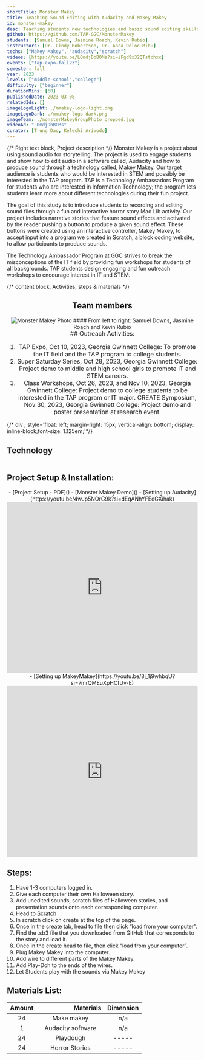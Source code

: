 ```yaml
---
shortTitle: Monster Makey
title: Teaching Sound Editing with Audacity and Makey Makey
id: monster-makey
desc: Teaching students new technologies and basic sound editing skills with Audacity and Makey Makey.
github: https://github.com/TAP-GGC/MonsterMakey
students: [Samuel Downs, Jasmine Roach, Kevin Rubio]
instructors: [Dr. Cindy Robertson, Dr. Anca Doloc-Mihu]
techs: ["Makey Makey", "audacity","scratch"]
videos: [https://youtu.be/LOmdjDbBOMs?si=iFgd9x32QTstchxc]
events: ["tap-expo-fall23"]
semester: fall
year: 2023
levels: ["middle-school","college"]
difficulty: ["beginner"]
durationMins: [60]
publishedDate: 2023-03-08
relatedIds: []
imageLogoLight: ./mmakey-logo-light.png
imageLogoDark: ./mmakey-logo-dark.png
imageTeam: ./monsterMakeyGroupPhoto_cropped.jpg
videoAd: "LOmdjDbBOMs"
curator: [Trung Dao, Kelechi Ariwodo]
---
```


{/* Right text block, Project description */}
Monster Makey is a project about using sound audio for storytelling. The project is used to engage students and show how to edit audio in a software called, Audacity and how to produce sound through a technology called, Makey Makey. Our target audience is students who would be interested in STEM and possibly be interested in the TAP program. TAP is a Technology Ambassadors Program for students who are interested in Information Technology; the program lets students learn more about different technologies during their fun project.

The goal of this study is to introduce students to recording and editing sound files through a fun and interactive horror story Mad Lib activity. Our project includes narrative stories that feature sound effects and activated by the reader pushing a button to produce a given sound effect. These buttons were created using an interactive controller, Makey Makey, to accept input into a program we created in Scratch, a block coding website, to allow participants to produce sounds.

The Technology Ambassador Program at [GGC](http://www.ggc.edu/tap) strives to break the misconceptions of the IT field by providing fun workshops for students of all backgrounds. TAP students design engaging and fun outreach workshops to encourage interest in IT and STEM.

{/* content block, Activities, steps & materials */}

<div style="text-align:center;">

## Team members
<Image src={monsterMakeyGroupPhoto} alt="Monster Makey Photo" />
#### From left to right: Samuel Downs, Jasmine Roach and Kevin Rubio
<br />
</div>

<div style="text-align: center; justify-content: center; font-size: 1.125em;">
## Outreach Activities:

1. TAP Expo, Oct 10, 2023, Georgia Gwinnett College: To promote the IT field and the TAP program to college students.
2. Super Saturday Series, Oct 28, 2023, Georgia Gwinnett College: Project demo to middle and high school girls to promote IT and STEM careers.
3. Class Workshops, Oct 26, 2023, and Nov 10, 2023, Georgia Gwinnett College: Project demo to college students to be interested in the TAP program or IT major.
CREATE Symposium, Nov 30, 2023, Georgia Gwinnett College: Project demo and poster presentation at research event.

</div>

{/* div ; style='float: left; margin-right: 15px; vertical-align: bottom; display: inline-block;font-size: 1.125em;'*/}


## Technology
<div style='text-align:center; display: flex; justify-content: center; font-size: 1.25em'>
<Logo src= {makeysetup.src} alt="Makey Makey Setup"/>
<Logo src= {scratchImage.src} alt="Scratch Sample" link="https://scratch.mit.edu/"/>
<Logo src={audacitylogo.src} alt="Audacity Logo " link="https://www.audacityteam.org/" />
</div>

## Project Setup & Installation:
<div style='text-align:center; justify-content: center; font-size: 1em; top-margin: 50px; bottom-margin: 100px; ' >
- [Project Setup - PDF]()
- [Monster Makey Demo]()
- [Setting up Audacity](https://youtu.be/4wJp5NOrG9k?si=dEqANhYFEeGXihak)
<iframe style="width: 100%; max-width: 800px; height: 450px;" src="https://www.youtube.com/embed/4wJp5NOrG9k?si=xV2YGGAmXSwNZa5P" title="YouTube video player" frameborder="0" allow="accelerometer; autoplay; clipboard-write; encrypted-media; gyroscope; picture-in-picture; web-share" referrerpolicy="strict-origin-when-cross-origin" allowfullscreen></iframe>
- [Setting up MakeyMakey](https://youtu.be/8j_1j9whbqU?si=7mrQMEuXpHCfUv-E)
<iframe style="width: 100%; max-width: 800px; height: 450px;" src="https://www.youtube.com/embed/8j_1j9whbqU?si=7mrQMEuXpHCfUv-E" title="YouTube video player" frameborder="0" allow="accelerometer; autoplay; clipboard-write; encrypted-media; gyroscope; picture-in-picture; web-share" referrerpolicy="strict-origin-when-cross-origin" allowfullscreen></iframe>

</div>

<div class="flex flex-row flex-wrap">
<div style="flex: 1; min-width: 25em;">

## Steps:

1. Have 1-3 computers logged in.
2. Give each computer their own Halloween story.
3. Add unedited sounds, scratch files of Halloween stories, and presentation sounds onto each corresponding computer.
4. Head to [Scratch](https://scratch.mit.edu)
5. In scratch click on create at the top of the page.
6. Once in the create tab, head to file then click “load from your computer”.
7. Find the .sb3 file that you downloaded from GitHub that corresponds to the
story and load it.
8. Once in the create head to file, then click “load from your computer”.
9. Plug Makey Makey into the computer.
10. Add wire to different parts of the Makey Makey.
11. Add Play-Doh to the ends of the wires.
12. Let Students play with the sounds via Makey Makey

</div>

<div style="flex: 1; min-width: 25em;">

## Materials List:

| Amount |&nbsp;&nbsp;&nbsp;&nbsp;&nbsp;&nbsp;&nbsp;&nbsp;&nbsp;&nbsp;&nbsp;&nbsp;&nbsp;&nbsp;&nbsp;&nbsp;&nbsp;&nbsp;&nbsp;&nbsp; Materials | Dimension |
| :----: | :----: | :----: |
| 24 | Make makey | n/a |
| 1 | Audacity software | n/a |
| 24 | Playdough | ----- |
| 24 | Horror Stories | ----- |

</div>
</div>
